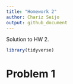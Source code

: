 ```yaml
---
title: "Homework 2"
author: Chariz Seijo
output: github_document
---
```


Solution to HW 2. 

```r
library(tidyverse)
```


# Problem 1





